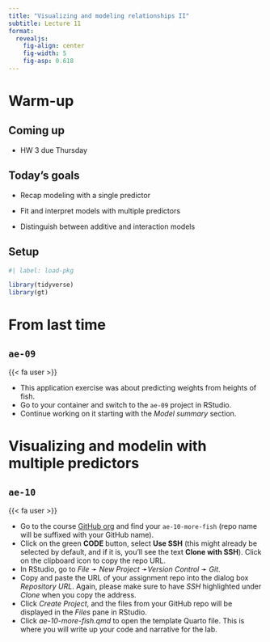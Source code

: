 ```yaml
---
title: "Visualizing and modeling relationships II"
subtitle: Lecture 11
format: 
  revealjs:
    fig-align: center
    fig-width: 5
    fig-asp: 0.618
---
```


# Warm-up

## Coming up

-   HW 3 due Thursday

## Today's goals

-   Recap modeling with a single predictor

-   Fit and interpret models with multiple predictors

-   Distinguish between additive and interaction models

## Setup

```r
#| label: load-pkg

library(tidyverse)
library(gt)
```

# From last time

## `ae-09`

::: task
{{< fa user >}}

-   This application exercise was about predicting weights from heights of fish.
-   Go to your container and switch to the `ae-09` project in RStudio.
-   Continue working on it starting with the *Model summary* section.
:::

# Visualizing and modelin with multiple predictors

## `ae-10` {.smaller}

::: task
{{< fa user >}}

-   Go to the course [GitHub org](https://github.com/sta113-f23) and find your `ae-10-more-fish` (repo name will be suffixed with your GitHub name).
-   Click on the green **CODE** button, select **Use SSH** (this might already be selected by default, and if it is, you'll see the text **Clone with SSH**). Click on the clipboard icon to copy the repo URL.
-   In RStudio, go to *File* ➛ *New Project* ➛*Version Control* ➛ *Git*.
-   Copy and paste the URL of your assignment repo into the dialog box *Repository URL*. Again, please make sure to have *SSH* highlighted under *Clone* when you copy the address.
-   Click *Create Project*, and the files from your GitHub repo will be displayed in the *Files* pane in RStudio.
-   Click *ae-10-more-fish.qmd* to open the template Quarto file. This is where you will write up your code and narrative for the lab.
:::
